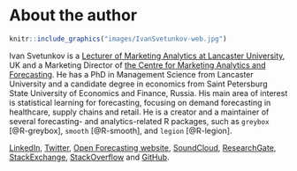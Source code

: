 # About the author {-}

```r
knitr::include_graphics("images/IvanSvetunkov-web.jpg")
```

Ivan Svetunkov is a [Lecturer of Marketing Analytics at Lancaster University](https://www.lancaster.ac.uk/lums/people/ivan-svetunkov), UK and a Marketing Director of [the Centre for Marketing Analytics and Forecasting](https://www.lancaster.ac.uk/cmaf/). He has a PhD in Management Science from Lancaster University and a candidate degree in economics from Saint Petersburg State University of Economics and Finance, Russia. His main area of interest is statistical learning for forecasting, focusing on demand forecasting in healthcare, supply chains and retail. He is a creator and a maintainer of several forecasting- and analytics-related R packages, such as `greybox` [@R-greybox], `smooth` [@R-smooth], and `legion` [@R-legion].

[LinkedIn](https://www.linkedin.com/in/isvetunkov/), [Twitter](https://twitter.com/iSvetunkov), [Open Forecasting website](https://forecasting.svetunkov.ru/), [SoundCloud](https://soundcloud.com/h0-band), [ResearchGate](https://www.researchgate.net/profile/Ivan_Svetunkov), [StackExchange](http://stats.stackexchange.com/users/87585/ivan-svetunkov), [StackOverflow](http://stackoverflow.com/users/5296618/ivan-svetunkov) and [GitHub](https://github.com/config-i1).
